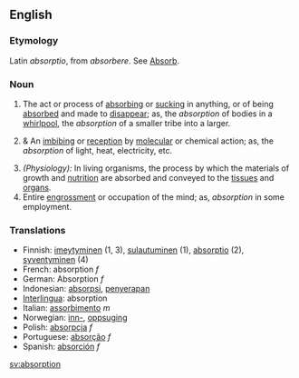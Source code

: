 ==English==
===Etymology===
Latin ''absorptio'', from ''absorbere''. See [[Absorb]].
===Noun===
#The act or process of [[absorbing]] or [[sucking]] in anything, or of being [[absorbed]] and made to [[disappear]]; as, the ''absorption'' of bodies in a [[whirlpool]], the ''absorption'' of a smaller tribe into a larger.
#{{Chemistry}} & {{Physics}} An [[imbibing]] or [[reception]] by [[molecular]] or chemical action; as, the ''absorption'' of light, heat, electricity, etc.
#''(Physiology):'' In living organisms, the process by which the materials of growth and [[nutrition]] are absorbed and conveyed to the [[tissue]]s and [[organ]]s.
#Entire [[engrossment]] or occupation of the mind; as, ''absorption'' in some employment.

===Translations===
*Finnish: [[imeytyminen]] (1, 3), [[sulautuminen]] (1), [[absorptio]] (2), [[syventyminen]] (4)
*French: absorption ''f''
*German: Absorption ''f''
*Indonesian: [[absorpsi]], [[serap|penyerapan]]
*[[Interlingua]]: absorption
*Italian: [[assorbimento]] ''m''
*Norwegian: [[inn-]], [[oppsuging]]
*Polish: [[absorpcja]] ''f''
*Portuguese: [[absorção]] ''f''
*Spanish: [[absorción]] ''f''

[[sv:absorption]]